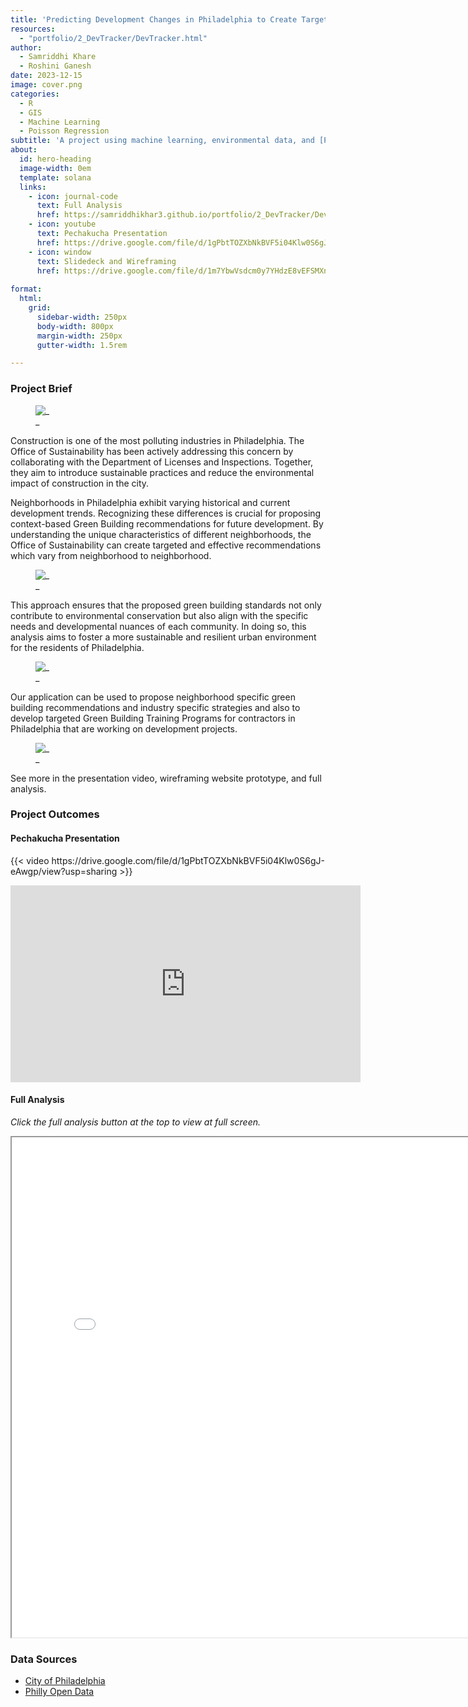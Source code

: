 ```yaml
---
title: 'Predicting Development Changes in Philadelphia to Create Targeted Green Building Policy'
resources: 
  - "portfolio/2_DevTracker/DevTracker.html"
author:
  - Samriddhi Khare
  - Roshini Ganesh
date: 2023-12-15
image: cover.png
categories:
  - R
  - GIS
  - Machine Learning
  - Poisson Regression
subtitle: 'A project using machine learning, environmental data, and [Philadelphia L&I Building and Zoning Permits](https://data.phila.gov/visualizations/li-building-permits) to forecast development changes.'
about:
  id: hero-heading
  image-width: 0em
  template: solana
  links:
    - icon: journal-code
      text: Full Analysis
      href: https://samriddhikhar3.github.io/portfolio/2_DevTracker/DevTracker.html  
    - icon: youtube
      text: Pechakucha Presentation
      href: https://drive.google.com/file/d/1gPbtTOZXbNkBVF5i04Klw0S6gJ-eAwgp/view?usp=sharing
    - icon: window
      text: Slidedeck and Wireframing
      href: https://drive.google.com/file/d/1m7YbwVsdcm0y7YHdzE8vEFSMXnid07dA/view?usp=sharing
  
format:
  html: 
    grid:
      sidebar-width: 250px
      body-width: 800px
      margin-width: 250px
      gutter-width: 1.5rem

---
```


### Project Brief

![_](5.png)

Construction is one of the most polluting industries in Philadelphia. The Office of Sustainability has been actively addressing this concern by collaborating with the Department of Licenses and Inspections. Together, they aim to introduce sustainable practices and reduce the environmental impact of construction in the city.

Neighborhoods in Philadelphia exhibit varying historical and current development trends. Recognizing these differences is crucial for proposing context-based Green Building recommendations for future development. By understanding the unique characteristics of different neighborhoods, the Office of Sustainability can create targeted and effective recommendations which vary from neighborhood to neighborhood. 

![_](1.png)

This approach ensures that the proposed green building standards not only contribute to environmental conservation but also align with the specific needs and developmental nuances of each community. In doing so, this analysis aims to foster a more sustainable and resilient urban environment for the residents of Philadelphia. 

![_](4.png)

Our application can be used to propose neighborhood specific green building recommendations and industry specific strategies and also to develop targeted Green Building Training Programs for contractors in Philadelphia that are working on development projects. 

![_](6.png)

See more in the presentation video, wireframing website prototype, and full analysis.

### Project Outcomes

#### Pechakucha Presentation
{{< video https://drive.google.com/file/d/1gPbtTOZXbNkBVF5i04Klw0S6gJ-eAwgp/view?usp=sharing >}}

<iframe width="560" height="315" src="https://drive.google.com/file/d/1gPbtTOZXbNkBVF5i04Klw0S6gJ-eAwgp/view?usp=sharing" frameborder="0" allowfullscreen></iframe>


#### Full Analysis

*Click the full analysis button at the top to view at full screen.*

<iframe src="DevTracker.html" width="800" height="800">
  <p>Hi SOF</p>
</iframe>

### Data Sources
* [City of Philadelphia](https://data.phila.gov/visualizations/li-building-permits)
* [Philly Open Data](https://data-phl.opendata.arcgis.com/)
